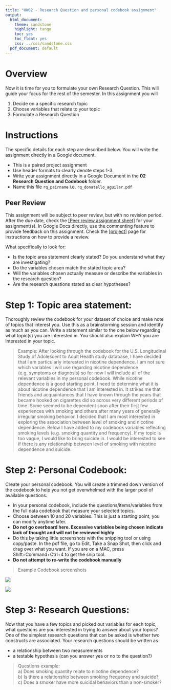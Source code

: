 ```yaml
---
title: "HW02 - Research Question and personal codebook assignment"
output:
  html_document:
    theme: sandstone
    highlight: tango
    toc: yes
    toc_float: yes
    css: ../css/sandstone.css
  pdf_document: default
---
```


# Overview

Now it is time for you to formulate your own Research Question. This will guide your focus for the rest of the semester. In this assignment you will

1. Decide on a specific research topic
2. Choose variables that relate to your topic
3. Formulate a Research Question


# Instructions
The specific details for each step are described below. You will write the assignment directly in a Google document. 

* This is a paired project assignment
* Use header formats to clearly denote steps 1-3.
* Write your assignment directly in a Google Document in the **02 Research Question and Codebook** folder. 
* Name this file `rq_pairname` i.e. `rq_donatello_aguilar.pdf` 

## Peer Review
This assignment will be subject to peer review, but with no revision period. 
After the due date, check the [[Peer review assignment sheet]](https://docs.google.com/spreadsheets/d/1NiObY57XpWdaFzPfOMS4HpsvRYml3PikLvYyIxxxDJg/edit?usp=sharing) for your assignment(s). 
In Google Docs directly, use the commenting feature to provide feedback on this assignment. 
Check the [[project]](../project.html) page for instructions on how to provide a review. 

What specifically to look for: 

* Is the topic area statement clearly stated? Do you understand what they are investigating? 
* Do the variables chosen match the stated topic area? 
* Will the variables chosen actually measure or describe the variables in the research question? 
* Are the research questions stated as clear hypotheses? 


# Step 1: Topic area statement: 
Thoroughly review the codebook for your dataset of choice and make note of topics that interest you. Use this as a brainstorming session and identify as much as you can. Write a statement similar to the one below regarding what topic(s) you are interested in. You should also explain WHY you are interested in your topic. 

> Example:
After looking through the codebook for the U.S. Longitudinal Study of Adolescent to Adult Health study database, I have decided that I am particularly interested in nicotine dependence. I am not sure which variables I will use regarding nicotine dependence (e.g. symptoms or diagnosis) so for now I will include all of the relevant variables in my personal codebook. While nicotine dependence is a good starting point, I need to determine what it is about nicotine dependence that I am interested in. It strikes me that friends and acquaintances that I have known through the years that became hooked on cigarettes did so across very different periods of time. Some seemed to be dependent soon after their first few experiences with smoking and others after many years of generally irregular smoking behavior. I decided that I am most interested in exploring the association between level of smoking and nicotine dependence. Below I have added to my codebook variables reflecting smoking levels (e.g. smoking quantity and frequency). If my topic is too vague, I would like to bring suicide in. I would be interested to see if there is any relationship between level of smoking with nicotine dependence and suicide.


# Step 2: Personal Codebook: 
Create your personal codebook. You will create a trimmed down version of the codebook to help you not get overwhelmed with the larger pool of available questions. 

* In your personal codebook, include the questions/items/variables from the full data codebook that measure your selected topics. 
* Choose between 10 and 20 variables. This is just a starting point, you can modify anytime later. 
* **Do not go overboard here. Excessive variables being chosen indicate lack of thought and will not be reviewed highly**
* Do this by taking little screenshots with the snipping tool or using copy/paste. In the pdf file, go to Edit, Take a Snap Shot, then click and drag over what you want. If you are on a MAC, press Shift+Command+Ctrl+4 to get the snip tool.
* **Do not attempt to re-write the codebook manually**


> Example Codebook screenshots

![](cb1.png)

![](cb2.png)


# Step 3: Research Questions: 

Now that you have a few topics and picked out variables for each topic, what questions are you interested in trying to answer about your topics? One of the simplest research questions that can be asked is whether two constructs are associated.
Your research questions should be written as 

* a relationship between two measurements
* a testable hypothesis (can you answer yes or no to the question?)


> Questions example:  
> a) Does smoking quantity relate to nicotine dependence?  
> b) Is there a relationship between smoking frequency and suicide?  
> c) Does a smoker have more suicidal behaviors than a non-smoker?  





    
    